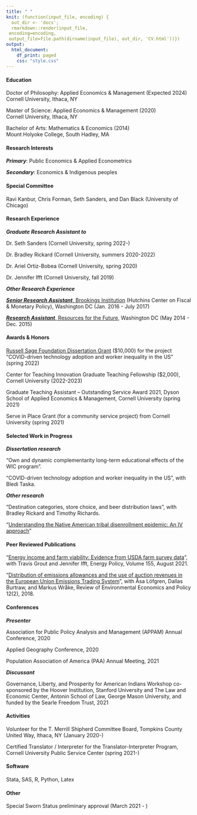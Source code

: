```yaml
---
title: " "
knit: (function(input_file, encoding) {
  out_dir <- 'docs';
  rmarkdown::render(input_file,
 encoding=encoding,
 output_file=file.path(dirname(input_file), out_dir, 'CV.html'))})
output:
  html_document:
    df_print: paged
    css: "style.css"
---
```


</div>
<div style="margin-bottom:20px;">
</div>

</div>
<div style="margin-bottom:20px;">
</div>

#### Education ####

Doctor of Philosophy: Applied Economics & Management (Expected 2024)   
Cornell University, Ithaca, NY 

Master of Science: Applied Economics & Management (2020)    
Cornell University, Ithaca, NY 

Bachelor of Arts: Mathematics & Economics (2014)    
Mount Holyoke College, South Hadley, MA

#### Research Interests ####

**_Primary_**: Public Economics & Applied Econometrics 

**_Secondary_**: Economics & Indigenous peoples

#### Special Committee ####

Ravi Kanbur, Chris Forman, Seth Sanders, and Dan Black (University of Chicago)

#### Research Experience ####

**_Graduate Research Assistant to_** 

Dr. Seth Sanders (Cornell University, spring 2022-)   

Dr. Bradley Rickard (Cornell University, summers 2020-2022) 

Dr. Ariel Ortiz-Bobea (Cornell University, spring 2020) 

Dr. Jennifer Ifft (Cornell University, fall 2019)

**_Other Research Experience_**

[**_Senior Research Assistant_**, Brookings Institution](https://www.brookings.edu/author/anna-malinovskaya/) (Hutchins Center on Fiscal & Monetary Policy), Washington DC (Jan. 2016 - July 2017)

[**_Research Assistant_**, Resources for the Future](https://www.rff.org/publications/working-papers/expected-versus-actual-outcomes-of-environmental-policies-the-clean-water-state-revolving-fund/), Washington DC (May 2014 - Dec. 2015)

#### Awards & Honors ####

[Russell Sage Foundation Dissertation Grant](https://www.russellsage.org/awarded-project/covid-driven-technology-adoption-and-worker-inequality-us) ($10,000) for the project “COVID-driven technology adoption and worker inequality in the US” (spring 2022)

Center for Teaching Innovation Graduate Teaching Fellowship ($2,000), Cornell University (2022-2023)

Graduate Teaching Assistant – Outstanding Service Award 2021, Dyson School of Applied Economics & Management, Cornell University (spring 2021)

Serve in Place Grant (for a community service project) from Cornell University (spring 2021)

#### Selected Work in Progress ####

**_Dissertation research_** 

“Own and dynamic complementarity long-term educational effects of the WIC program”. 

“COVID-driven technology adoption and worker inequality in the US”, with Bledi Taska.

**_Other research_**

“Destination categories, store choice, and beer distribution laws”, with Bradley Rickard and Timothy Richards. 

“[Understanding the Native American tribal disenrollment epidemic: An IV approach](https://papers.ssrn.com/sol3/papers.cfm?abstract_id=3949116)”

#### Peer Reviewed Publications ####

“[Energy income and farm viability: Evidence from USDA farm survey data](https://www.sciencedirect.com/science/article/abs/pii/S0301421521001737)”, with Travis Grout and Jennifer Ifft, Energy Policy, Volume 155, August 2021.

“[Distribution of emissions allowances and the use of auction revenues in the European Union Emissions Trading System](https://www.journals.uchicago.edu/doi/10.1093/reep/rey012)”, with Åsa Löfgren, Dallas Burtraw, and Markus Wråke, Review of Environmental Economics and Policy 12(2), 2018.

#### Conferences ####

**_Presenter_**

Association for Public Policy Analysis and Management (APPAM) Annual Conference, 2020 

Applied Geography Conference, 2020 

Population Association of America (PAA) Annual Meeting, 2021 

**_Discussant_** 

Governance, Liberty, and Prosperity for American Indians Workshop co-sponsored by the Hoover Institution, Stanford University and The Law and Economic Center, Antonin School of Law, George Mason University, and funded by the Searle Freedom Trust, 2021

#### Activities ####

Volunteer for the T. Merrill Shipherd Committee Board, Tompkins County United Way, Ithaca, NY (January 2020-)

Certified Translator / Interpreter for the Translator-Interpreter Program, Cornell University Public Service Center (spring 2021-)

#### Software ####

Stata, SAS, R, Python, Latex

#### Other ####

Special Sworn Status preliminary approval (March 2021 - )

</div>
<div style="margin-bottom:20px;">
</div>


<!-- Matomo -->
<script>
  var _paq = window._paq = window._paq || [];
  /* tracker methods like "setCustomDimension" should be called before "trackPageView" */
  _paq.push(['trackPageView']);
  _paq.push(['enableLinkTracking']);
  (function() {
    var u="https://amgithub.matomo.cloud/";
    _paq.push(['setTrackerUrl', u+'matomo.php']);
    _paq.push(['setSiteId', '1']);
    var d=document, g=d.createElement('script'), s=d.getElementsByTagName('script')[0];
    g.async=true; g.src='//cdn.matomo.cloud/amgithub.matomo.cloud/matomo.js'; s.parentNode.insertBefore(g,s);
  })();
</script>
<!-- End Matomo Code -->

